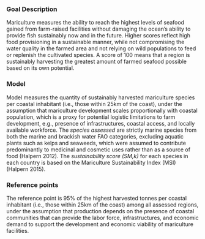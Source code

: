 ### Goal Description

Mariculture measures the ability to reach the highest levels of seafood gained from farm-raised facilities without damaging the ocean’s ability to provide fish sustainably now and in the future. Higher scores reflect high food provisioning in a sustainable manner, while not compromising the water quality in the farmed area and not relying on wild populations to feed or replenish the cultivated species. A score of 100 means that a region is sustainably harvesting the greatest amount of farmed seafood possible based on its own potential.

### Model

Model measures the quantity of sustainably harvested mariculture species per coastal inhabitant (i.e., those within 25km of the coast), under the assumption that mariculture development scales proportionally with coastal population, which is a proxy for potential logistic limitations to farm development, e.g., presence of infrastructures, coastal access, and locally available workforce. The _species assessed_ are strictly marine species from both the marine and brackish water FAO categories, excluding aquatic plants such as kelps and seaweeds, which were assumed to contribute predominantly to medicinal and cosmetic uses rather than as a source of food (Halpern 2012). The _sustainability score (SM,k)_ for each species in each country is based on the Mariculture Sustainability Index (MSI) (Halpern 2015).

### Reference points 

The reference point is 95% of the highest harvested tonnes per coastal inhabitant (i.e., those within 25km of the coast) among all assessed regions, under the assumption that production depends on the presence of coastal communities that can provide the labor force, infrastructures, and economic demand to support the development and economic viability of mariculture facilities.



